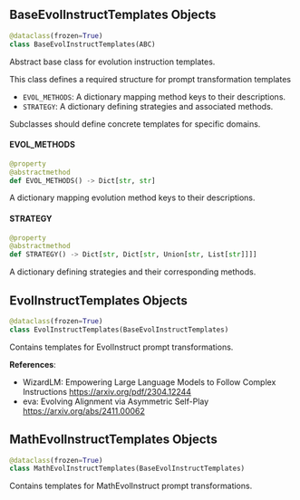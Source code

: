 <a id="camel.datagen.evol_instruct.templates"></a>

<a id="camel.datagen.evol_instruct.templates.BaseEvolInstructTemplates"></a>

## BaseEvolInstructTemplates Objects

```python
@dataclass(frozen=True)
class BaseEvolInstructTemplates(ABC)
```

Abstract base class for evolution instruction templates.

This class defines a required structure for prompt transformation templates
- `EVOL_METHODS`: A dictionary mapping method keys to their descriptions.
- `STRATEGY`: A dictionary defining strategies and associated methods.

Subclasses should define concrete templates for specific domains.

<a id="camel.datagen.evol_instruct.templates.BaseEvolInstructTemplates.EVOL_METHODS"></a>

#### EVOL\_METHODS

```python
@property
@abstractmethod
def EVOL_METHODS() -> Dict[str, str]
```

A dictionary mapping evolution method keys to their descriptions.

<a id="camel.datagen.evol_instruct.templates.BaseEvolInstructTemplates.STRATEGY"></a>

#### STRATEGY

```python
@property
@abstractmethod
def STRATEGY() -> Dict[str, Dict[str, Union[str, List[str]]]]
```

A dictionary defining strategies and their corresponding methods.

<a id="camel.datagen.evol_instruct.templates.EvolInstructTemplates"></a>

## EvolInstructTemplates Objects

```python
@dataclass(frozen=True)
class EvolInstructTemplates(BaseEvolInstructTemplates)
```

Contains templates for EvolInstruct prompt transformations.

**References**:

  - WizardLM: Empowering Large Language Models to Follow Complex
  Instructions
  https://arxiv.org/pdf/2304.12244
  - eva: Evolving Alignment via Asymmetric Self-Play
  https://arxiv.org/abs/2411.00062

<a id="camel.datagen.evol_instruct.templates.MathEvolInstructTemplates"></a>

## MathEvolInstructTemplates Objects

```python
@dataclass(frozen=True)
class MathEvolInstructTemplates(BaseEvolInstructTemplates)
```

Contains templates for MathEvolInstruct prompt transformations.

